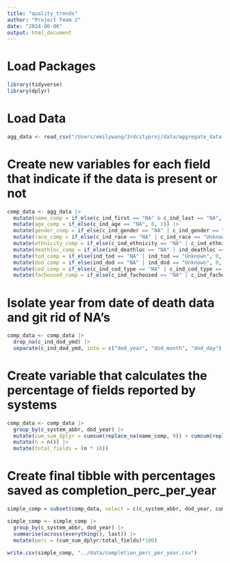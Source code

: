 ```yaml
---
title: "quality_trends"
author: "Project Team 2"
date: "2024-06-06"
output: html_document
---
```


# Load Packages

```r
library(tidyverse)
library(dplyr)
```

# Load Data

```r
agg_data <- read_csv("/Users/emilywang/3rdcityproj/data/aggregate_data.csv")
```

# Create new variables for each field that indicate if the data is present or not

```r
comp_data <- agg_data |>
  mutate(name_comp = if_else(c_ind_first == "NA" & c_ind_last == "NA", 0, 1)) |>
  mutate(age_comp = if_else(c_ind_age == "NA", 0, 1)) |>
  mutate(gender_comp = if_else(c_ind_gender == "NA" | c_ind_gender == "Unknown", 0, 1)) |>
  mutate(race_comp = if_else(c_ind_race == "NA" | c_ind_race == "Unknown", 0, 1)) |>
  mutate(ethnicity_comp = if_else(c_ind_ethnicity == "NA" | c_ind_ethnicity == "Unknown", 0, 1)) |>
  mutate(deathloc_comp = if_else(ind_deathloc == "NA" | ind_deathloc == "Unknown", 0, 1)) |>
  mutate(tod_comp = if_else(ind_tod == "NA" | ind_tod == "Unknown", 0, 1)) |>
  mutate(dod_comp = if_else(ind_dod == "NA" | ind_dod == "Unknown", 0, 1)) |>
  mutate(cod_comp = if_else(c_ind_cod_type == "NA" | c_ind_cod_type == "Unknown", 0, 1)) |>
  mutate(fachoused_comp = if_else(c_ind_fachoused == "NA" | c_ind_fachoused == "Unknown", 0, 1))
```

# Isolate year from date of death data and git rid of NA's

```r
comp_data <- comp_data |>
  drop_na(c_ind_dod_ymd) |>
  separate(c_ind_dod_ymd, into = c("dod_year", "dod_month", "dod_day"), sep = "-")
```

# Create variable that calculates the percentage of fields reported by systems

```r
comp_data <- comp_data |>
  group_by(c_system_abbr, dod_year) |>
  mutate(cum_sum_dplyr = cumsum(replace_na(name_comp, 0)) + cumsum(replace_na(age_comp, 0)) + cumsum(replace_na(gender_comp, 0)) + cumsum(replace_na(race_comp, 0)) + cumsum(replace_na(ethnicity_comp, 0)) + cumsum(replace_na(deathloc_comp, 0)) + cumsum(replace_na(tod_comp, 0)) + cumsum(replace_na(dod_comp, 0)) + cumsum(replace_na(cod_comp, 0)) + cumsum(replace_na(fachoused_comp, 0))) |>
  mutate(n = n()) |>
  mutate(total_fields = (n * 10))
```

# Create final tibble with percentages saved as completion_perc_per_year

```r
simple_comp = subset(comp_data, select = c(c_system_abbr, dod_year, cum_sum_dplyr, n, total_fields))

simple_comp <- simple_comp |>
  group_by(c_system_abbr, dod_year) |>
  summarise(across(everything(), last)) |>
  mutate(perc = (cum_sum_dplyr/total_fields)*100)

write.csv(simple_comp, "../data/completion_perc_per_year.csv")
```


